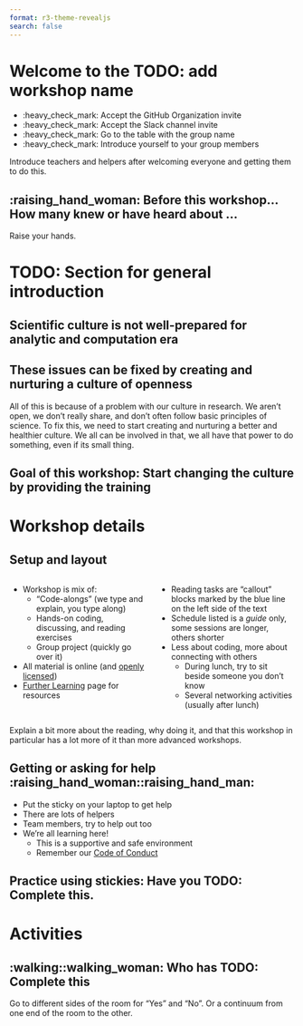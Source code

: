 ```yaml
---
format: r3-theme-revealjs
search: false
---
```


# Welcome to the TODO: add workshop name

-   :heavy_check_mark: Accept the GitHub Organization invite
-   :heavy_check_mark: Accept the Slack channel invite
-   :heavy_check_mark: Go to the table with the group name
-   :heavy_check_mark: Introduce yourself to your group members

::: notes
Introduce teachers and helpers after welcoming everyone and getting
them to do this.
:::

## :raising_hand_woman: Before this workshop... How many knew or have heard about ... {.center}

::: notes
Raise your hands.
:::

# TODO: Section for general introduction

## Scientific culture is not well-prepared for analytic and computation era {.center}

## These issues can be fixed by creating and nurturing a culture of openness {.center}

::: notes
All of this is because of a problem with our culture in research. We
aren't open, we don't really share, and don't often follow basic
principles of science. To fix this, we need to start creating and
nurturing a better and healthier culture. We all can be involved in
that, we all have that power to do something, even if its small thing.
:::

## Goal of this workshop: Start changing the culture by providing the training {.center}

# Workshop details

## Setup and layout {.smaller}

::: columns
::: {.column width="50%"}
-   Workshop is mix of:
    -   "Code-alongs" (we type and explain, you type along)
    -   Hands-on coding, discussing, and reading exercises
    -   Group project (quickly go over it)
-   All material is online (and [openly licensed](../LICENSE.html))
-   [Further Learning](https://guides.rostools.org/learning.html) page
    for resources
:::

::: {.column width="50%"}
-   Reading tasks are "callout" blocks marked by the blue line on the
    left side of the text
-   Schedule listed is a *guide* only, some sessions are longer, others
    shorter
-   Less about coding, more about connecting with others
    -   During lunch, try to sit beside someone you don't know
    -   Several networking activities (usually after lunch)
:::
:::

::: notes
Explain a bit more about the reading, why doing it, and that this workshop
in particular has a lot more of it than more advanced workshops.
:::

## Getting or asking for help :raising_hand_woman::raising_hand_man: {.smaller}

-   Put the sticky on your laptop to get help
-   There are lots of helpers
-   Team members, try to help out too
-   We're all learning here!
    -   This is a supportive and safe environment
    -   Remember our [Code of Conduct](conduct.html)

## Practice using stickies: Have you TODO: Complete this. {.center}

# Activities {.center}

## :walking::walking_woman: Who has TODO: Complete this {.center}

::: notes
Go to different sides of the room for "Yes" and "No". Or a continuum
from one end of the room to the other.
:::
